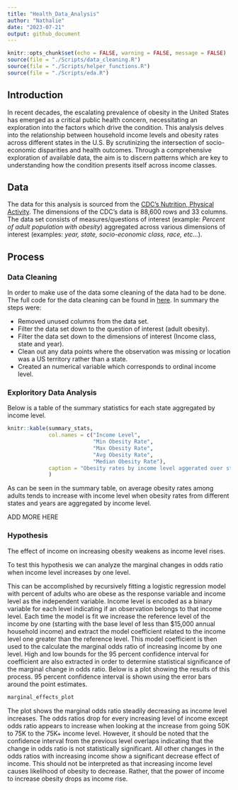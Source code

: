 ```yaml
---
title: "Health_Data_Analysis"
author: "Nathalie"
date: "2023-07-21"
output: github_document
---
```


```r
knitr::opts_chunk$set(echo = FALSE, warning = FALSE, message = FALSE)
source(file = "./Scripts/data_cleaning.R")
source(file = "./Scripts/helper_functions.R")
source(file = "./Scripts/eda.R")
```

## Introduction

In recent decades, the escalating prevalence of obesity in the United States has emerged as a critical public health concern, necessitating an exploration into the factors which drive the condition. This analysis delves into the relationship between household income levels and obesity rates across different states in the U.S. By scrutinizing the intersection of socio-economic disparities and health outcomes. Through a comprehensive exploration of available data, the aim is to discern patterns which are key to understanding how the condition presents itself across income classes.

## Data

The data for this analysis is sourced from the [CDC's Nutrition, Physical Activity](https://data.cdc.gov/Nutrition-Physical-Activity-and-Obesity/Nutrition-Physical-Activity-and-Obesity-Behavioral/hn4x-zwk7). The dimensions of the CDC's data is 88,600 rows and 33 columns. The data set consists of measures/questions of interest (example: *Percent of adult population with obesity*) aggregated across various dimensions of interest (examples: *year, state, socio-economic class, race, etc...*).

## Process

### Data Cleaning

In order to make use of the data some cleaning of the data had to be done. The full code for the data cleaning can be found in [here](./Scripts/data_cleaning.R). In summary the steps were:

-   Removed unused columns from the data set.
-   Filter the data set down to the question of interest (adult obesity).
-   Filter the data set down to the dimensions of interest (Income class, state and year).
-   Clean out any data points where the observation was missing or location was a US territory rather than a state.
-   Created an numerical variable which corresponds to ordinal income level.

### Exploritory Data Analysis

Below is a table of the summary statistics for each state aggregated by income level. 
```r
 
knitr::kable(summary_stats, 
             col.names = c("Income Level", 
                           "Min Obesity Rate",
                           "Max Obesity Rate",
                           "Avg Obesity Rate", 
                           "Median Obesity Rate"),
             caption = "Obesity rates by income level aggerated over state and year. "
             )
```

As can be seen in the summary table, on average obesity rates among adults tends to increase with income level when obesity rates from different states and years are aggregated by income level. 

ADD MORE HERE 

### Hypothesis 

The effect of income on increasing obesity weakens as income level rises. 

To test this hypothesis we can analyze the marginal changes in odds ratio when income level increases by one level. 

This can be accomplished by recursively fitting a logistic regression model with percent of adults who are obese as the response variable and income level as the independent variable. Income level is encoded as a binary variable for each level indicating if an observation belongs to that income level.  Each time the model is fit we increase the reference level of the income by one (starting with the base level of less than $15,000 annual household income) and extract the model coefficient related to the income level one greater than the reference level. This model coefficient is then used to the calculate the marginal odds ratio of increasing income by one level. High and low bounds for the 95 percent confidence interval for coefficient are also extracted in order to determine statistical significance of the marginal change in odds ratio. Below is a plot showing the results of this process. 95 percent confidence interval is shown using the error bars around the point estimates.
```r
marginal_effects_plot

```


The plot shows the marginal odds ratio steadily decreasing as income level increases. The odds ratios drop for every increasing level of income except odds ratio appears to increase when looking at the increase from going 50K to 75K to the 75K+ income level. However, it should be noted that the confidence interval from the previous level overlaps indicating that the change in odds ratio is not statistically significant. All other changes in the odds ratios with increasing income show a significant decrease effect of income. This should not be interpreted as that increasing income level causes likelihood of obesity to decrease. Rather, that the power of income to increase obesity drops as income rise. 